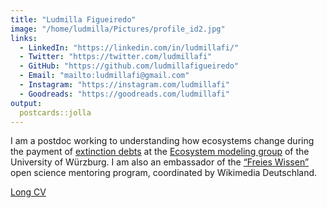```yaml
---
title: "Ludmilla Figueiredo"
image: "/home/ludmilla/Pictures/profile_id2.jpg"
links:
  - LinkedIn: "https://linkedin.com/in/ludmillafi/"
  - Twitter: "https://twitter.com/ludmillafi"
  - GitHub: "https://github.com/ludmillafigueiredo"
  - Email: "mailto:ludmillafi@gmail.com"
  - Instagram: "https://instagram.com/ludmillafi"
  - Goodreads: "https://goodreads.com/ludmillafi"
output:
  postcards::jolla
---
```

 
I am a postdoc working to understanding how ecosystems change during the payment of [extinction debts](https://www.youtube.com/watch?v=NUgmctx6OlM) at the [Ecosystem modeling group](https://www.biozentrum.uni-wuerzburg.de/cctb/research/ecosystem-modeling/) of the University of Würzburg.
I am also an embassador of the ["Freies Wissen"](https://de.wikiversity.org/wiki/Wikiversity:Fellow-Programm_Freies_Wissen/Fellows2020) open science mentoring program, coordinated by Wikimedia Deutschland. 

[Long CV]("https://github.com/ludmillafigueiredo/ludmillafigueiredo.github.io/blob/master/cv.md")